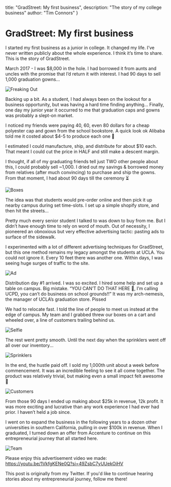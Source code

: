  title: "GradStreet: My first business",
  description: "The story of my college business"
  author: "Tim Connors"
}

# GradStreet: My first business

I started my first business as a junior in college. It changed my life. I’ve never written publicly about the whole experience. I think it’s time to share. This is the story of GradStreet.

March 2017 - I was $8,000 in the hole. I had borrowed it from aunts and uncles with the promise that I’d return it with interest. I had 90 days to sell 1,000 graduation gowns...

![Freaking Out](/gradstreet/freaking-out.png)

Backing up a bit. As a student, I had always been on the lookout for a business opportunity, but was having a hard time finding anything... Finally, one day my junior year it occurred to me that graduation caps and gowns was probably a slept-on market.

I noticed my friends were paying 40, 60, even 80 dollars for a cheap polyester cap and gown from the school bookstore. A quick look ok Alibaba told me it costed about $4-5 to produce each one 👀

I estimated I could manufacture, ship, and distribute for about $10 each. That meant I could cut the price in HALF and still make a descent margin.

I thought, if all of my graduating friends tell just TWO other people about this, I could probably sell ~1,000. I dried out my savings & borrowed money from relatives (after much convincing) to purchase and ship the gowns. From that moment, I had about 90 days till the ceremony ⏳

![Boxes](/gradstreet/boxes.png)

The idea was that students would pre-order online and then pick it up nearby campus during set time-slots. I set up a simple shopify store, and then hit the streets...

Pretty much every senior student I talked to was down to buy from me. But I didn’t have enough time to rely on word of mouth. Out of necessity, I pioneered an obnoxious but very effective advertising tactic: pasting ads to surface of the sidewalk.

I experimented with a lot of different advertising techniques for GradStreet, but this one method remains my legacy amongst the students at UCLA. You could not ignore it. Every 10 feet there was another one. Within days, I was seeing huge surges of traffic to the site.

![Ad](/gradstreet/ad.png)

Distribution day #1 arrived. I was so excited. I hired some help and set up a table on campus. Big mistake. “YOU CAN’T DO THAT HERE 👿, I’m calling UCPD, you can’t do business on school grounds!!” It was my arch-nemesis, the manager of UCLA’s graduation store. Pissed

We had to relocate fast. I told the line of people to meet us instead at the edge of campus. My team and I grabbed threw our boxes on a cart and wheeled over, a line of customers trailing behind us.

![Selfie](/gradstreet/selfie.png)

The rest went pretty smooth. Until the next day when the sprinklers went off all over our inventory...

![Sprinklers](/gradstreet/sprinklers.png)

In the end, the hustle paid off. I sold my 1,000th unit about a week before commencement. It was an incredible feeling to see it all come together. The product was relatively trivial, but making even a small impact felt awesome 🤩

![Customers](/gradstreet/customers.png)

From those 90 days I ended up making about $25k in revenue, 12k profit. It was more exciting and lucrative than any work experience I had ever had prior. I haven’t held a job since.

I went on to expand the business in the following years to a dozen other universities in southern California, pulling in over $100k in revenue. When I graduated, I turned down an offer from Accenture to continue on this entrepreneurial journey that all started here.

![Team](/gradstreet/team.png)

Please enjoy this advertisement video we made: https://youtu.be/1VkfgKENe0Q?si=49ZsbC7yUUekOiHV

This post is originally from my Twitter. If you'd like to continue hearing stories about my entrepreneurial journey, follow me there!